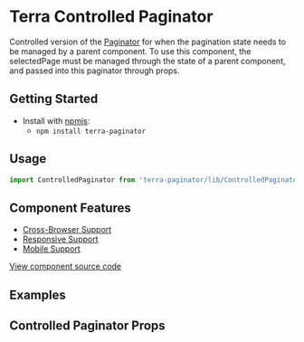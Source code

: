 


<Badge />

# Terra Controlled Paginator

Controlled version of the [Paginator](https://engineering.cerner.com/terra-core/components/terra-paginator/paginator/paginator) for when the pagination state needs to be managed by a parent component. To use this component, the selectedPage must be managed through the state of a parent component, and passed into this paginator through props.

## Getting Started

- Install with [npmjs](https://www.npmjs.com):
  - `npm install terra-paginator`

## Usage

```jsx
import ControlledPaginator from 'terra-paginator/lib/ControlledPaginator';
```

## Component Features

* [Cross-Browser Support](https://engineering.cerner.com/terra-ui/contributing/terra-ui/component-standards#cross-browser-support)
* [Responsive Support](https://engineering.cerner.com/terra-ui/contributing/terra-ui/component-standards#responsive-support)
* [Mobile Support](https://engineering.cerner.com/terra-ui/contributing/terra-ui/component-standards#mobile-support)

[View component source code](https://github.com/cerner/terra-core/tree/master/packages/terra-paginator)

## Examples
<ControlledPaginatorExample />

## Controlled Paginator Props
<ControlledPaginatorPropsTable />
